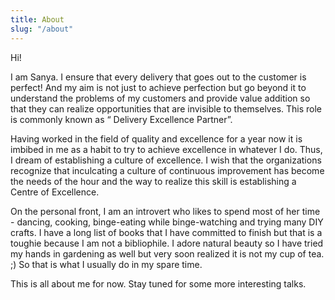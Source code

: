 ```yaml
---
title: About
slug: "/about"
---
```


Hi!

I am Sanya. I ensure that every delivery that goes out to the customer is perfect! And my aim is not just to achieve perfection but go beyond it to understand the problems of my customers and provide value addition so that they can realize opportunities that are invisible to themselves. This role is commonly known as “ Delivery Excellence Partner”.

Having worked in the field of quality and excellence for a year now it is imbibed in me as a habit to try to achieve excellence in whatever I do. Thus, I dream of establishing a culture of excellence. I wish that the organizations recognize that inculcating a culture of continuous improvement  has become the needs of the hour and the way to realize this skill is establishing a Centre of Excellence.

On the personal front, I am an introvert who likes to spend most of her time - dancing, cooking, binge-eating while binge-watching and trying many DIY crafts. I have a long list of books that I have committed to finish but that is a toughie because I am not a bibliophile. I adore natural beauty so I have tried my hands in gardening as well but very soon realized it is not my cup of tea. ;) So that is what I usually do in my spare time.

This is all about me for now. Stay tuned for some more interesting talks.
